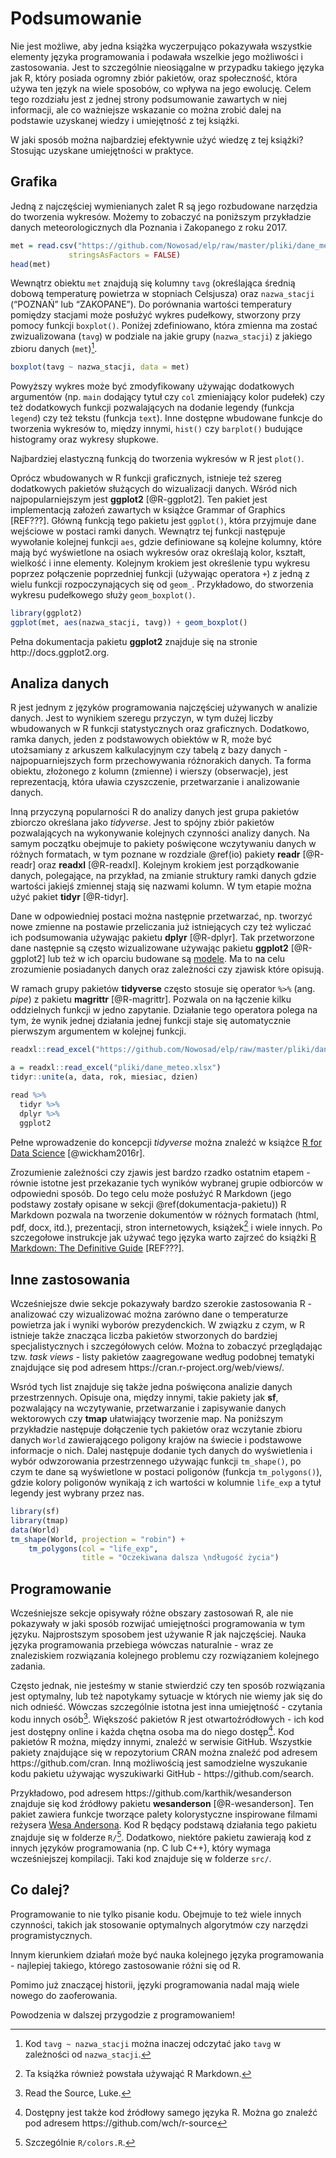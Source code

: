 # Podsumowanie {#podsumowanie}

Nie jest możliwe, aby jedna książka wyczerpująco pokazywała wszystkie elementy języka programowania i podawała wszelkie jego możliwości i zastosowania. 
Jest to szczególnie nieosiągalne w przypadku takiego języka jak R, który posiada ogromny zbiór pakietów, oraz społeczność, która używa ten język na wiele sposobów, co wpływa na jego ewolucję.
Celem tego rozdziału jest z jednej strony podsumowanie zawartych w niej informacji, ale co ważniejsze wskazanie co można zrobić dalej na podstawie uzyskanej wiedzy i umiejętność z tej książki. 

<!--co było-->

W jaki sposób można najbardziej efektywnie użyć wiedzę z tej książki? 
Stosując uzyskane umiejętności w praktyce. 
<!-- Może to być... -->

## Grafika

Jedną z najczęściej wymienianych zalet R są jego rozbudowane narzędzia do tworzenia wykresów.
Możemy to zobaczyć na poniższym przykładzie danych meteorologicznych dla Poznania i Zakopanego z roku 2017.

```r
met = read.csv("https://github.com/Nowosad/elp/raw/master/pliki/dane_meteo.csv",
             stringsAsFactors = FALSE)
head(met)
```

Wewnątrz obiektu `met` znajdują się kolumny `tavg` (określająca średnią dobową temperaturę powietrza w stopniach Celsjusza) oraz `nazwa_stacji` ("POZNAŃ" lub "ZAKOPANE").
Do porównania wartości temperatury pomiędzy stacjami może posłużyć wykres pudełkowy, stworzony przy pomocy funkcji `boxplot()`.
Poniżej zdefiniowano, która zmienna ma zostać zwizualizowana (`tavg`) w podziale na jakie grupy (`nazwa_stacji`) z jakiego zbioru danych (`met`)^[Kod `tavg ~ nazwa_stacji` można inaczej odczytać jako `tavg` w zależności od `nazwa_stacji`.].

```r
boxplot(tavg ~ nazwa_stacji, data = met)
```

Powyższy wykres może być zmodyfikowany używając dodatkowych argumentów (np. `main` dodający tytuł czy `col` zmieniający kolor pudełek) czy też dodatkowych funkcji pozwalających na dodanie legendy (funkcja `legend`) czy też tekstu (funkcja `text`).
Inne dostępne wbudowane funkcje do tworzenia wykresów to, między innymi, `hist()` czy `barplot()` budujące histogramy oraz wykresy słupkowe.

Najbardziej elastyczną funkcją do tworzenia wykresów w R jest `plot()`.
<!-- Domyślnie  -->
<!-- explain -->

Oprócz wbudowanych <!--uproszczenie--> w R funkcji graficznych, istnieje też szereg dodatkowych pakietów służących do wizualizacji danych.
Wśród nich najpopularniejszym jest **ggplot2** [@R-ggplot2].
Ten pakiet jest implementacją założeń zawartych w książce Grammar of Graphics [REF???]<!--moremoremore-->.
Główną funkcją tego pakietu jest `ggplot()`, która przyjmuje dane wejściowe w postaci ramki danych.
Wewnątrz tej funkcji następuje wywołanie kolejnej funkcji `aes`, gdzie definiowane są kolejne kolumny, które mają być wyświetlone na osiach wykresów oraz określają kolor, kształt, wielkość i inne elementy.
Kolejnym krokiem jest określenie typu wykresu poprzez połączenie poprzedniej funkcji (używając operatora `+`) z jedną z wielu funkcji rozpoczynających się od `geom_`.
Przykładowo, do stworzenia wykresu pudełkowego służy `geom_boxplot()`.

```r
library(ggplot2)
ggplot(met, aes(nazwa_stacji, tavg)) + geom_boxplot()
```

Pełna dokumentacja pakietu **ggplot2** znajduje się na stronie http://docs.ggplot2.org.

## Analiza danych

R jest jednym z języków programowania najczęściej używanych w analizie danych<!--datascience--><!--REF???-->.
Jest to wynikiem szeregu przyczyn, w tym dużej liczby wbudowanych w R funkcji statystycznych oraz graficznych.
Dodatkowo, ramka danych, jeden z podstawowych obiektów w R, może być utożsamiany z arkuszem kalkulacyjnym czy tabelą z bazy danych - najpopuarniejszych form przechowywania różnorakich danych.
Ta forma obiektu, złożonego z kolumn (zmienne) i wierszy (obserwacje), jest reprezentacją, która uławia czyszczenie, przetwarzanie i analizowanie danych.

Inną przyczyną popularności R do analizy danych jest grupa pakietów zbiorczo określana jako *tidyverse*.
Jest to spójny zbiór pakietów pozwalających na wykonywanie kolejnych czynności analizy danych.
Na samym początku obejmuje to pakiety poświęcone wczytywaniu danych w różnych formatach, w tym poznane w rozdziale \@ref(io) pakiety **readr** [@R-readr] oraz **readxl** [@R-readxl].
Kolejnym krokiem jest porządkowanie danych, polegające, na przykład, na zmianie struktury ramki danych gdzie wartości jakiejś zmiennej stają się nazwami kolumn.
W tym etapie można użyć pakiet **tidyr** [@R-tidyr].

Dane w odpowiedniej postaci można następnie przetwarzać, np. tworzyć nowe zmienne na postawie przeliczania już istniejących czy też wyliczać ich podsumowania używając pakietu **dplyr** [@R-dplyr].
Tak przetworzone dane następnie są często wizualizowane używając pakietu **ggplot2** [@R-ggplot2] lub też w ich oparciu budowane są [modele](https://github.com/tidymodels/tidymodels).
Ma to na celu zrozumienie posiadanych danych oraz zależności czy zjawisk które opisują.

<!-- FIG? -->

W ramach grupy pakietów **tidyverse** często stosuje się operator `%>%` (ang. *pipe*) z pakietu **magrittr** [@R-magrittr]. 
Pozwala on na łączenie kilku oddzielnych funkcji w jedno zapytanie.
Działanie tego operatora polega na tym, że wynik jednej działania jednej funkcji staje się automatycznie pierwszym argumentem w kolejnej funkcji.
<!-- footnote o wywołaniu funkcji -->
<!-- KOD? -->
```r
readxl::read_excel("https://github.com/Nowosad/elp/raw/master/pliki/dane_meteo.xls")

a = readxl::read_excel("pliki/dane_meteo.xlsx")
tidyr::unite(a, data, rok, miesiac, dzien)

read %>% 
  tidyr %>% 
  dplyr %>% 
  ggplot2
```

Pełne wprowadzenie do koncepcji *tidyverse* można znaleźć w książce [R for Data Science](https://r4ds.had.co.nz/) [@wickham2016r].

<!-- rmarkdown -->
Zrozumienie zależności czy zjawis jest bardzo rzadko ostatnim etapem - równie istotne jest przekazanie tych wyników wybranej grupie odbiorców<!--communicate--> w odpowiedni sposób.
Do tego celu może posłużyć R Markdown (jego podstawy zostały opisane w sekcji \@ref(dokumentacja-pakietu))
R Markdown pozwala na tworzenie dokumentów w różnych formatach (html, pdf, docx, itd.), prezentacji, stron internetowych, książek^[Ta książka również powstała używająć R Markdown.] i wiele innych.
Po szczegołowe instrukcje jak używać tego języka warto zajrzeć do książki
[R Markdown: The Definitive Guide](https://bookdown.org/yihui/rmarkdown/) [REF???].

## Inne zastosowania

Wcześniejsze dwie sekcje pokazywały bardzo szerokie zastosowania R - analizować czy wizualizować można zarówno dane o temperaturze powietrza jak i wyniki wyborów prezydenckich.
<!-- ... -->
W związku z czym, w R istnieje także znacząca liczba pakietów stworzonych do bardziej specjalistycznych i szczegółowych celów.
Można to zobaczyć przeglądając tzw. *task views* - listy pakietów zaagregowane według podobnej tematyki znajdujące się pod adresem  https://cran.r-project.org/web/views/.
<!-- co tam jest -->
<!-- bioinformatyka -->
<!-- https://www.bioconductor.org/ -->
<!-- https://en.wikipedia.org/wiki/Bioconductor -->
<!-- może footnote tylko -->

<!-- maps -->
Wsród tych list znajduje się także jedna poświęcona analizie danych przestrzennych.
Opisuje ona, między innymi, takie pakiety jak **sf**, pozwalający na wczytywanie, przetwarzanie i zapisywanie danych wektorowych czy **tmap** ułatwiający tworzenie map.
Na poniższym przykładzie następuje dołączenie tych pakietów oraz wczytanie zbioru danych `World` zawierającego poligony krajów na świecie i podstawowe informacje o nich.
Dalej następuje dodanie tych danych do wyświetlenia i wybór odwzorowania przestrzennego<!--footnote--> używając funkcji `tm_shape()`, po czym te dane są wyświetlone w postaci poligonów (funkcja `tm_polygons()`), gdzie kolory poligonów wynikają z ich wartości w kolumnie `life_exp` a tytuł legendy jest wybrany przez nas.

```r
library(sf)
library(tmap)
data(World)
tm_shape(World, projection = "robin") + 
    tm_polygons(col = "life_exp", 
                title = "Oczekiwana dalsza \ndługość życia")
```

<!-- geocompr -->

## Programowanie

Wcześniejsze sekcje opisywały różne obszary zastosowań R, ale nie pokazywały w jaki sposób rozwijać umiejętności programowania w tym języku.
Najprostszym sposobem jest używanie R jak najczęściej.
Nauka języka programowania przebiega wówczas naturalnie - wraz ze znaleziskiem rozwiązania kolejnego problemu czy rozwiązaniem kolejnego zadania. 

Często jednak, nie jesteśmy w stanie stwierdzić czy ten sposób rozwiązania jest optymalny, lub też napotykamy sytuacje w których nie wiemy jak się do nich odnieść.
Wówczas szczególnie istotna jest inna umiejętność - czytania kodu innych osób^[Read the Source, Luke.].
Większość pakietów R jest otwartoźródłowych - ich kod jest dostępny online i każda chętna osoba ma do niego dostęp^[Dostępny jest także kod źródłowy samego języka R. 
Można go znaleźć pod adresem https://github.com/wch/r-source].
Kod pakietów R można, między innymi, znaleźć w serwisie GitHub.
Wszystkie pakiety znajdujące się w repozytorium CRAN można znaleźć pod adresem https://github.com/cran.
Inną możliwością jest samodzielne wyszukanie kodu pakietu używając wyszukiwarki GitHub - https://github.com/search.

Przykładowo, pod adresem https://github.com/karthik/wesanderson znajduje się kod źródłowy pakietu **wesanderson** [@R-wesanderson]. 
Ten pakiet zawiera funkcje tworzące palety kolorystyczne inspirowane filmami reżysera [Wesa Andersona](https://en.wikipedia.org/wiki/Wes_Anderson).
Kod R będący podstawą działania tego pakietu znajduje się w folderze `R/`^[Szczególnie `R/colors.R`.].
Dodatkowo, niektóre pakietu zawierają kod z innych języków programowania (np. C lub C++), który wymaga wcześniejszej kompilacji.
Taki kod znajduje się w folderze `src/`.

<!-- functional programming - 05 -->
<!-- tidy eval -->
<!-- how to keep up-to-date-->

## Co dalej?

Programowanie to nie tylko pisanie kodu. 
Obejmuje to też wiele innych czynności, takich jak stosowanie optymalnych algorytmów czy narzędzi programistycznych.
<!--alogrytmy-->
<!--narzędzia programistyczne-->
<!--współpraca z innymi, e.g. code review-->

Innym kierunkiem działań może być nauka kolejnego języka programowania - najlepiej takiego, którego zastosowanie różni się od R.
<!-- C/C++/Go/Rust -->
<!-- javascript, what else -->
<!-- łącznik -->

Pomimo już znaczącej historii, języki programowania nadal mają wiele nowego do zaoferowania.
<!-- nowe metody -->
<!-- nowe stosowanie -->

Powodzenia w dalszej przygodzie z programowaniem!

